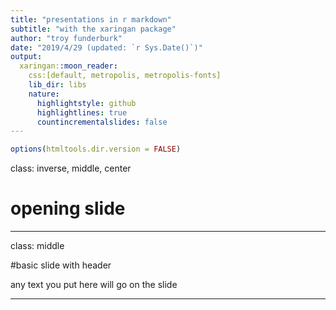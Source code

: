 ```yaml
---
title: "presentations in r markdown"
subtitle: "with the xaringan package"
author: "troy funderburk"
date: "2019/4/29 (updated: `r Sys.Date()`)"
output:
  xaringan::moon_reader:
    css:[default, metropolis, metropolis-fonts]
    lib_dir: libs
    nature:
      highlightstyle: github
      highlightlines: true
      countincrementalslides: false
---
```



```r
options(htmltools.dir.version = FALSE)
```

class: inverse, middle, center

# opening slide

---

class: middle 

#basic slide with header

any text you put here will go on the slide

---


